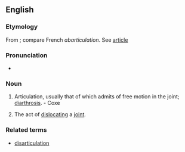 ==English==

===Etymology===
From {{prefix|ab|articulation}}; compare French ''abarticulation''. See [[article]]

===Pronunciation===
*{{rhymes|eɪʃǝn}}

===Noun===
{{en-noun}}

# {{anatomy}} Articulation, usually that of which admits of free motion in the joint; [[diarthrosis]]. - Coxe
# The act of [[dislocating]] a [[joint]].

===Related terms===
* [[disarticulation]]